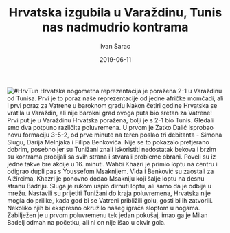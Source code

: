 ﻿---
title: Hrvatska izgubila u Varaždinu, Tunis nas nadmudrio kontrama
date: 2019-06-11 
slug: hrvatska-tunis
author: Ivan Šarac
published: true
description: Hrvatska nogometna reprezentacija je poražena 2-1 u Varaždinu od Tunisa
color: #007BFF 
---
![#HrvTun](./hrvatska-tunis.jpg)
Hrvatska nogometna reprezentacija je poražena 2-1 u Varaždinu od Tunisa. Prvi je to poraz naše reprezentacije od jedne afričke momčadi, ali i prvi poraz za Vatrene u baroknom gradu Nakon četiri godine Hrvatska se vratila u Varaždin, ali nije barokni grad ovoga puta bio sretan za Vatrene! Prvi put je u Varaždinu Hrvatska poražena, bolji je s 2-1 bio Tunis. Gledali smo dva potpuno različita poluvremena. U prvom je Zatko Dalić isprobao novu formaciju 3-5-2, od prve minute na teren poslao tri debitanta - Simona Slugu, Darija Melnjaka i Filipa Benkovića. Nije se to pokazalo pretjerano dobrim, posebno jer su Tunižani znali iskoristiti nedostatak bekova i brzim su kontrama probijali sa svih strana i stvarali probleme obrani. Poveli su iz jedne takve bre akcije u 16. minuti. Wahbi Khazri je primio loptu na centru i odigrao dupli pas s Youssefom Msaknijem. Vida i Benković su zaostali za Alžircima, Khazri je ponovno dodao Msakniju koji šalje loptu na desnu stranu Badriju. Sluga je rukom uspio dirnuti loptu, ali samo da je odbije u mrežu. Nastavili su prijetiti Tunižani do kraja poluvremena, Hrvatska nije mogla do prilike, kada god bi se Vatreni približili golu, gosti bi ih zatvorili. Nekoliko njih bi ekspresno okružilo našeg igrača sloptom u nogama. Zabilježen je u prvom poluvremenu tek jedan pokušaj, imao ga je Milan Badelj odmah na početku, ali ni on nije išao u okvir gola. 


